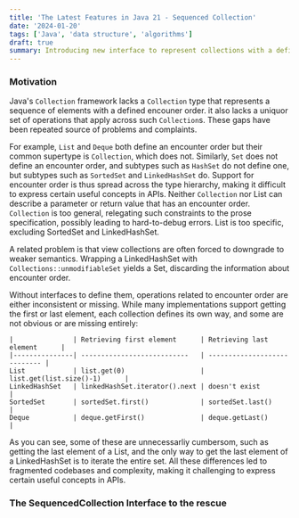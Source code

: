```yaml
---
title: 'The Latest Features in Java 21 - Sequenced Collection'
date: '2024-01-20'
tags: ['Java', 'data structure', 'algorithms']
draft: true
summary: Introducing new interface to represent collections with a defined encounter order. Each such collection has a well-defined first element, and so forth, up to the last element. It also provides uniform API's for accessing its first and last elements, and for processing its elements in reverse order. 
---
```

### Motivation
Java's `Collection` framework lacks a `Collection` type that represents a sequence of elements with a  defined encouner order. it also lacks a uniquor set of
operations that apply across such `Collection`s. These gaps have been repeated source of problems and complaints. 

For example, `List` and `Deque` both define an encounter order but their common supertype is `Collection`,
which does not. Similarly, `Set` does not define an encounter order, and subtypes such as `HashSet` do not define one,
but subtypes such as `SortedSet` and `LinkedHashSet` do. Support for encounter order is thus spread across the type hierarchy,
making it difficult to express certain useful concepts in APIs. 
Neither `Collection` nor List can describe a parameter or return value that has an encounter order. 
`Collection` is too general, relegating such constraints to the prose specification, 
possibly leading to hard-to-debug errors. List is too specific, excluding SortedSet and LinkedHashSet.

A related problem is that view collections are often forced to downgrade to weaker semantics. 
Wrapping a LinkedHashSet with `Collections::unmodifiableSet` yields a Set, discarding the information about encounter order.

Without interfaces to define them, operations related to encounter order are either inconsistent or missing. 
While many implementations support getting the first or last element, each collection defines its own way, 
and some are not obvious or are missing entirely:

    |               | Retrieving first element      | Retrieving last element      |
    |---------------| ---------------------------   | ---------------------------- |
    List            | list.get(0)                   | list.get(list.size()-1)      |
    LinkedHashSet   | linkedHashSet.iterator().next | doesn't exist                |
    SortedSet       | sortedSet.first()             | sortedSet.last()             |
    Deque           | deque.getFirst()              | deque.getLast()              |

As you can see, some of these are unnecessarliy cumbersom, such as getting the last element of a List, and the only way to 
get the last element of a LinkedHashSet is to iterate the entire set. All these differences led to fragmented codebases and complexity, 
making it challenging to express certain useful concepts in APIs.

### The SequencedCollection Interface to the rescue